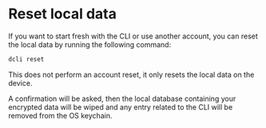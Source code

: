 
# Reset local data

If you want to start fresh with the CLI or use another account, you can reset the local data by running the following command:

```sh
dcli reset
```

<Callout type="info" emoji="ℹ️">
    This does not perform an account reset, it only resets the local data on the device.
</Callout>

A confirmation will be asked, then the local database containing your encrypted data will be wiped and any entry related to the CLI will be removed from the OS keychain.
